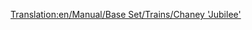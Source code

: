 [[Translation:en/Manual/Base Set/Trains/Chaney 'Jubilee']]
{{de/Manual/Base Set/Trains/Züge|Name=Chaney "Jubilee"
|Image=[[File:en/Manual/Base Set/Trains/Chaneyjubilee.png]]
|Kosten=£15,234 ($30.468)
|Geschwindigkeit=112 km/h (70 mph)
|Gewicht=131 t
|Leistung=1,014 PS (746 kW)
|Betriebskosten=£1,968 ($3.936)
|Entwurf=1934
|Betriebsdauer=21
|Platz=k.A.
|Beschreibung=Die Mittelklasse Lokomotive der gemäßigten Landschaft von TTD. Nicht so günstig im Unterhalt wie die [[de/Manual/Base Set/Trains/Kirby Paul Tank|Kirby Paul Tank]] und nicht so schnell und leistungsstark wie die [[de/Manual/Base Set/Trains/Ginzu 'A4'|Ginzu 'A4']] aber sie ist brauchbar wenn Sie etwas "ausgewognes" wünschen.
|Reales-Leben=Dies ist die [http://en.wikipedia.org/wiki/LMS_Jubilee_Class LMS Stanier "Jubilee"] (englisch), eine Lokomotive die für den damaligen Schnellverkehr geschaffen wurde. Ein mögliches reales Gegenstück könnte die "Jubilee Class" sein.
}}
